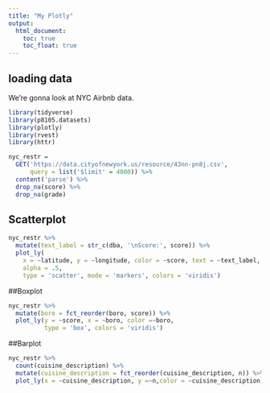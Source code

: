 ```yaml
---
title: "My Plotly"
output: 
  html_document:
    toc: true
    toc_float: true
---
```


## loading data

We're gonna look at NYC Airbnb data.

```r
library(tidyverse)
library(p8105.datasets)
library(plotly)
library(rvest)
library(httr)
```

```r
nyc_restr = 
  GET('https://data.cityofnewyork.us/resource/43nn-pn8j.csv',
      query = list('$limit' = 4000)) %>% 
  content('parse') %>% 
  drop_na(score) %>% 
  drop_na(grade)
```

## Scatterplot

```r
nyc_restr %>% 
  mutate(text_label = str_c(dba, '\nScore:', score)) %>% 
  plot_ly(
    x = ~latitude, y = ~longitude, color = ~score, text = ~text_label, 
    alpha = .5, 
    type = 'scatter', mode = 'markers', colors = 'viridis')
```


##Boxplot

```r
nyc_restr %>% 
  mutate(boro = fct_reorder(boro, score)) %>% 
  plot_ly(y = ~score, x = ~boro, color =~boro,
          type = 'box', colors = 'viridis')
```

##Barplot

```r
nyc_restr %>% 
  count(cuisine_description) %>% 
  mutate(cuisine_description = fct_reorder(cuisine_description, n)) %>% 
  plot_ly(x = ~cuisine_description, y =~n,color = ~cuisine_description, type = 'bar', colors = 'viridis')
```

